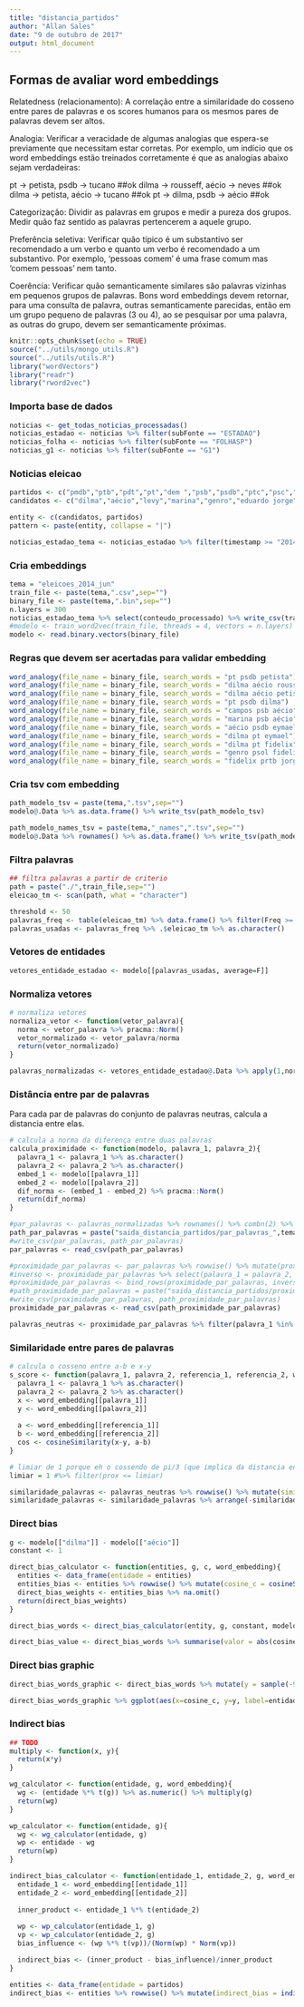 ```yaml
---
title: "distancia_partidos"
author: "Allan Sales"
date: "9 de outubro de 2017"
output: html_document
---
```


## Formas de avaliar word embeddings

Relatedness (relacionamento): A correlação entre a similaridade do cosseno entre pares de palavras e os scores humanos para os mesmos pares de palavras devem ser altos.

Analogia: Verificar a veracidade de algumas analogias que espera-se previamente que necessitam estar corretas. Por exemplo, um indício que os word embeddings estão treinados corretamente é que as analogias abaixo sejam verdadeiras:

pt -> petista, psdb -> tucano ##ok
dilma -> rousseff, aécio -> neves ##ok
dilma -> petista, aécio -> tucano ##ok
pt -> dilma, psdb -> aécio ##ok

Categorização: Dividir as palavras em grupos e medir a pureza dos grupos. Medir quão faz sentido as palavras pertencerem a aquele grupo.

Preferência seletiva: Verificar quão típico é um substantivo ser recomendado a um verbo e quanto um verbo é recomendado a um substantivo. Por exemplo, 'pessoas comem' é uma frase comum mas 'comem pessoas' nem tanto. 

Coerência: Verificar quão semanticamente similares são palavras vizinhas em pequenos grupos de palavras. Bons word embeddings devem retornar, para uma consulta de palavra, outras semanticamente parecidas, então em um grupo pequeno de palavras (3 ou 4), ao se pesquisar por uma palavra, as outras do grupo, devem ser semanticamente próximas.

```r
knitr::opts_chunk$set(echo = TRUE)
source("../utils/mongo_utils.R")
source("../utils/utils.R")
library("wordVectors")
library("readr")
library("rword2vec")
```

### Importa base de dados
```r
noticias <- get_todas_noticias_processadas()
noticias_estadao <- noticias %>% filter(subFonte == "ESTADAO")
noticias_folha <- noticias %>% filter(subFonte == "FOLHASP")
noticias_g1 <- noticias %>% filter(subFonte == "G1")
```

### Noticias eleicao
```r
partidos <- c("pmdb","ptb","pdt","pt","dem ","psb","psdb","ptc","psc","pmn","prp","pps","pv","pp","pstu","pcb","prtb","phs","psdc","pco","ptn","psl","prb","psol","ppl","pros","psd |psd[.]"," sd |sd[.]") #,"pr","pen", "pcdob", "ptdob"
candidatos <- c("dilma","aécio","levy","marina","genro","eduardo jorge","josé maria","pastor everaldo", "iasi","eymael","rui costa","eduardo campos")

entity <- c(candidatos, partidos)
pattern <- paste(entity, collapse = "|")

noticias_estadao_tema <- noticias_estadao %>% filter(timestamp >= "2014-05-30", ano == 2014) %>% noticias_tema(pattern, "titulo")
```

### Cria embeddings
```r
tema = "eleicoes_2014_jun"
train_file <- paste(tema,".csv",sep="")
binary_file <- paste(tema,".bin",sep="")
n.layers = 300
noticias_estadao_tema %>% select(conteudo_processado) %>% write_csv(train_file)
#modelo <- train_word2vec(train_file, threads = 4, vectors = n.layers)
modelo <- read.binary.vectors(binary_file)
```

### Regras que devem ser acertadas para validar embedding
```r
word_analogy(file_name = binary_file, search_words = "pt psdb petista")
word_analogy(file_name = binary_file, search_words = "dilma aécio rousseff")
word_analogy(file_name = binary_file, search_words = "dilma aécio petista")
word_analogy(file_name = binary_file, search_words = "pt psdb dilma")
word_analogy(file_name = binary_file, search_words = "campos psb aécio")
word_analogy(file_name = binary_file, search_words = "marina psb aécio")
word_analogy(file_name = binary_file, search_words = "aécio psdb eymael")
word_analogy(file_name = binary_file, search_words = "dilma pt eymael")
word_analogy(file_name = binary_file, search_words = "dilma pt fidelix")
word_analogy(file_name = binary_file, search_words = "genro psol fidelix")
word_analogy(file_name = binary_file, search_words = "fidelix prtb jorge")
```

### Cria tsv com embedding
```r
path_modelo_tsv = paste(tema,".tsv",sep="")
modelo@.Data %>% as.data.frame() %>% write_tsv(path_modelo_tsv)

path_modelo_names_tsv = paste(tema,"_names",".tsv",sep="")
modelo@.Data %>% rownames() %>% as.data.frame() %>% write_tsv(path_modelo_names_tsv)
```

### Filtra palavras 
```r
## filtra palavras a partir de criterio
path = paste("./",train_file,sep="")
eleicao_tm <- scan(path, what = "character")

threshold <- 50
palavras_freq <- table(eleicao_tm) %>% data.frame() %>% filter(Freq >= threshold)
palavras_usadas <- palavras_freq %>% .$eleicao_tm %>% as.character()
```

### Vetores de entidades
```r
vetores_entidade_estadao <- modelo[[palavras_usadas, average=F]]
```

### Normaliza vetores
```r
# normaliza vetores
normaliza_vetor <- function(vetor_palavra){
  norma <- vetor_palavra %>% pracma::Norm()
  vetor_normalizado <- vetor_palavra/norma
  return(vetor_normalizado)
}

palavras_normalizadas <- vetores_entidade_estadao@.Data %>% apply(1,normaliza_vetor) %>% t()
```

### Distância entre par de palavras
Para cada par de palavras do conjunto de palavras neutras, calcula a distancia entre elas.
```r
# calcula a norma da diferença entre duas palavras
calcula_proximidade <- function(modelo, palavra_1, palavra_2){
  palavra_1 <- palavra_1 %>% as.character()
  palavra_2 <- palavra_2 %>% as.character()
  embed_1 <- modelo[[palavra_1]]
  embed_2 <- modelo[[palavra_2]]
  dif_norma <- (embed_1 - embed_2) %>% pracma::Norm()
  return(dif_norma)
}

#par_palavras <- palavras_normalizadas %>% rownames() %>% combn(2) %>% t() %>% as.data.frame() %>% rename(palavra_1 = V1, palavra_2 = V2)
path_par_palavras = paste("saida_distancia_partidos/par_palavras_",tema,".csv",sep="")
#write_csv(par_palavras, path_par_palavras)
par_palavras <- read_csv(path_par_palavras)

#proximidade_par_palavras <- par_palavras %>% rowwise() %>% mutate(prox = calcula_proximidade(modelo, palavra_1, palavra_2))
#inverso <- proximidade_par_palavras %>% select(palavra_1 = palavra_2, palavra_2 = palavra_1, prox)
#proximidade_par_palavras <- bind_rows(proximidade_par_palavras, inverso)
#path_proximidade_par_palavras = paste("saida_distancia_partidos/proximidade_palavras_",tema,".csv",sep="")
#write_csv(proximidade_par_palavras, path_proximidade_par_palavras)
proximidade_par_palavras <- read_csv(path_proximidade_par_palavras)
```

```r
palavras_neutras <- proximidade_par_palavras %>% filter(palavra_1 %in% entity & palavra_2 %in% entity)
```


### Similaridade entre pares de palavras
```r
# calcula o cosseno entre a-b e x-y
s_score <- function(palavra_1, palavra_2, referencia_1, referencia_2, word_embedding){
  palavra_1 <- palavra_1 %>% as.character()
  palavra_2 <- palavra_2 %>% as.character()
  x <- word_embedding[[palavra_1]]
  y <- word_embedding[[palavra_2]]
  
  a <- word_embedding[[referencia_1]]
  b <- word_embedding[[referencia_2]]
  cos <- cosineSimilarity(x-y, a-b)
}

# limiar de 1 porque eh o cossendo de pi/3 (que implica da distancia entre as palavras serem menores entre si que entre elas e a origem)
limiar = 1 #%>% filter(prox <= limiar)

similaridade_palavras <- palavras_neutras %>% rowwise() %>% mutate(similaridade_cos = s_score(palavra_1, palavra_2, "dilma", "aécio", modelo))
similaridade_palavras <- similaridade_palavras %>% arrange(-similaridade_cos, prox)
```

### Direct bias
```r
g <- modelo[["dilma"]] - modelo[["aécio"]]
constant <- 1

direct_bias_calculator <- function(entities, g, c, word_embedding){
  entities <- data_frame(entidade = entities)
  entities_bias <- entities %>% rowwise() %>% mutate(cosine_c = cosineSimilarity(word_embedding[[entidade]], g) %>% .**c)
  direct_bias_weights <- entities_bias %>% na.omit()
  return(direct_bias_weights)
}

direct_bias_words <- direct_bias_calculator(entity, g, constant, modelo)

direct_bias_value <- direct_bias_words %>% summarise(valor = abs(cosine_c) %>% mean())
```

### Direct bias graphic
```r
direct_bias_words_graphic <- direct_bias_words %>% mutate(y = sample(-9:9, n(), replace = T))

direct_bias_words_graphic %>% ggplot(aes(x=cosine_c, y=y, label=entidade)) + geom_text()
```


### Indirect bias
```r

## TODO
multiply <- function(x, y){
  return(x*y)
}

wg_calculator <- function(entidade, g, word_embedding){
  wg <- (entidade %*% t(g)) %>% as.numeric() %>% multiply(g)
  return(wg)
}

wp_calculator <- function(entidade, g){
  wg <- wg_calculator(entidade, g)
  wp <- entidade - wg
  return(wp)
}

indirect_bias_calculator <- function(entidade_1, entidade_2, g, word_embedding){
  entidade_1 <- word_embedding[[entidade_1]]
  entidade_2 <- word_embedding[[entidade_2]]
  
  inner_product <- entidade_1 %*% t(entidade_2)
  
  wp <- wp_calculator(entidade_1, g)
  vp <- wp_calculator(entidade_2, g)
  bias_influence <- (wp %*% t(vp))/(Norm(wp) * Norm(vp))

  indirect_bias <- (inner_product - bias_influence)/inner_product
}

entities <- data_frame(entidade = partidos)
indirect_bias <- entities %>% rowwise() %>% mutate(indirect_bias = indirect_bias_calculator(entidade, "pt", g, tema_z_estadao))

```